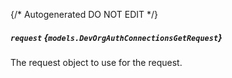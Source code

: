 {/* Autogenerated DO NOT EDIT  */}

##### `request` *{`models.DevOrgAuthConnectionsGetRequest`}*
The request object to use for the request.
<Collapsible openLabel={Labels.showProperties} closeLabel={Labels.hideProperties}>
    <DevOrgAuthConnectionsGetRequest/>
</Collapsible>


